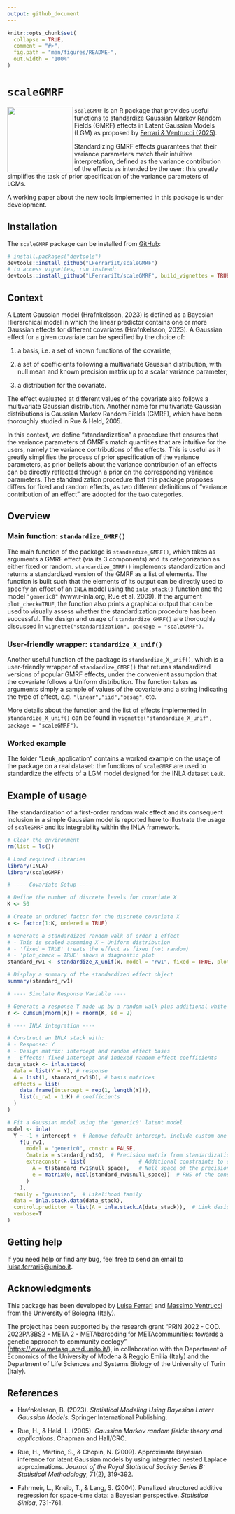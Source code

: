 ```yaml
---
output: github_document
---
```


<!-- README.md is generated from README.Rmd. Please edit that file -->

```r
knitr::opts_chunk$set(
  collapse = TRUE,
  comment = "#>",
  fig.path = "man/figures/README-",
  out.width = "100%"
)
```

# `scaleGMRF`

<!-- badges: start -->
<img src="logo/hex_logo.png" align="left" height="150"/>
<!-- badges: end -->

`scaleGMRF` is an R package that provides useful functions to standardize Gaussian Markov Random Fields (GMRF) effects in Latent Gaussian Models (LGM) as proposed by  [Ferrari & Ventrucci (2025)](https://arxiv.org/abs/2501.16057).

Standardizing GMRF effects guarantees that their variance parameters match their intuitive interpretation, defined as the variance contribution of the effects as intended by the user: this greatly simplifies the task of prior specification of the variance parameters of LGMs.

A working paper about the new tools implemented in this package is under development.

## Installation

The `scaleGMRF` package can be installed from [GitHub](https://github.com/):

``` r
# install.packages("devtools")
devtools::install_github("LFerrariIt/scaleGMRF")
# to access vignettes, run instead:
devtools::install_github("LFerrariIt/scaleGMRF", build_vignettes = TRUE)
```

## Context

A Latent Gaussian model (Hrafnkelsson, 2023) is defined as a Bayesian Hierarchical model in which the linear predictor contains one or more Gaussian effects for different covariates (Hrafnkelsson, 2023). A Gaussian effect for a given covariate can be specified by the choice of:

1.  a basis, i.e. a set of known functions of the covariate;

2.  a set of coefficients following a multivariate Gaussian distribution, with null mean and known precision matrix up to a scalar variance parameter;

3.  a distribution for the covariate.

The effect evaluated at different values of the covariate also follows a multivariate Gaussian distribution. Another name for multivariate Gaussian distributions is Gaussian Markov Random Fields (GMRF), which have been thoroughly studied in Rue & Held, 2005.

In this context, we define "standardization" a procedure that ensures that the variance parameters of GMRFs match quantities that are intuitive for the users, namely the variance contributions of the effects. This is useful as it greatly simplifies the process of prior specification of the variance parameters, as prior beliefs about the variance contribution of an effects can be directly reflected through a prior on the corresponding variance parameters. The standardization procedure that this package proposes differs for fixed and random effects, as two different definitions of "variance contribution of an effect" are adopted for the two categories.

## Overview

### Main function: `standardize_GMRF()`

The main function of the package is `standardize_GMRF()`, which takes as arguments a GMRF effect (via its 3 components) and its categorization as either fixed or random. `standardize_GMRF()` implements standardization and returns a standardized version of the GMRF as a list of elements. The function is built such that the elements of its output can be directly used to specify an effect of an `INLA` model using the `inla.stack()` function and the model `"generic0"` (www.r-inla.org, Rue et al. 2009). If the argument `plot_check=TRUE`, the function also prints a graphical output that can be used to visually assess whether the standardization procedure has been successful.
The design and usage of `standardize_GMRF()` are thoroughly discussed in `vignette("standardization", package = "scaleGMRF")`. 

### User-friendly wrapper: `standardize_X_unif()`

Another useful function of the package is `standardize_X_unif()`, which is a user-friendly wrapper of `standardize_GMRF()` that returns standardized versions of popular GMRF effects, under the convenient assumption that the covariate follows a Uniform distribution. The function takes as arguments simply a sample of values of the covariate and a string indicating the type of effect, e.g. `"linear","iid","besag"`, etc. 

More details about the function and the list of effects implemented in `standardize_X_unif()` can be found in `vignette("standardize_X_unif", package = "scaleGMRF")`.

<!--### Modified P-Splines

An important class of effects implemented in the `standardize_X_unif()` function are the P-Spline effects, which are popularly used in LGMs (Fahrmeir et al. 2004). Applying the standardization procedure to these effects require a slight modification of the precision matrices traditionally used for their specification. The motivation and the design of this modified version of P-Splines is presented in `vignette("psplines", package = "scaleGMRF")`.---->

### Worked example

The folder "Leuk_application" contains a worked example on the usage of the package on a real dataset: the functions of `scaleGMRF` are used to standardize the effects of a LGM model designed for the INLA dataset `Leuk`. <!--The folder contains both a commented `.R` script file and a `.Rmd` walk-through version.---->

## Example of usage

The standardization of a first-order random walk effect and its consequent inclusion in a simple Gaussian model is reported here to illustrate the usage of `scaleGMRF` and its integrability within the INLA framework.

```r
# Clear the environment
rm(list = ls())

# Load required libraries
library(INLA)
library(scaleGMRF)

# ---- Covariate Setup ----

# Define the number of discrete levels for covariate X
K <- 50

# Create an ordered factor for the discrete covariate X
x <- factor(1:K, ordered = TRUE)

# Generate a standardized random walk of order 1 effect
# - This is scaled assuming X ~ Uniform distribution
# - 'fixed = TRUE' treats the effect as fixed (not random)
# - 'plot_check = TRUE' shows a diagnostic plot
standard_rw1 <- standardize_X_unif(x, model = "rw1", fixed = TRUE, plot_check = TRUE)

# Display a summary of the standardized effect object
summary(standard_rw1)

# ---- Simulate Response Variable ----

# Generate a response Y made up by a random walk plus additional white noise
Y <- cumsum(rnorm(K)) + rnorm(K, sd = 2)

# ---- INLA integration ----

# Construct an INLA stack with:
# - Response: Y
# - Design matrix: intercept and random effect bases
# - Effects: fixed intercept and indexed random effect coefficients
data_stack <- inla.stack(
  data = list(Y = Y), # response
  A = list(1, standard_rw1$D), # basis matrices
  effects = list(
    data.frame(intercept = rep(1, length(Y))),
    list(u_rw1 = 1:K) # coefficients
  )
)

# Fit a Gaussian model using the 'generic0' latent model
model <- inla(
  Y ~ -1 + intercept +  # Remove default intercept, include custom one
    f(u_rw1,
      model = "generic0", constr = FALSE,
      Cmatrix = standard_rw1$Q,  # Precision matrix from standardization
      extraconstr = list(                 # Additional constraints to ensure identifiability
        A = t(standard_rw1$null_space),   # Null space of the precision matrix
        e = matrix(0, ncol(standard_rw1$null_space))  # RHS of the constraint
      )
    ),
  family = "gaussian",  # Likelihood family
  data = inla.stack.data(data_stack),
  control.predictor = list(A = inla.stack.A(data_stack)),  # Link design matrix
  verbose=T
)
```

<!-- ----# Plot of response, real random walk process, and estimated one
plot(as.numeric(x),Y)
lines(as.numeric(x),real_rw1_process)
lines(as.numeric(x),
      model$summary.fixed$mean+model$summary.random$u_rw1$mean,col=2) -->

## Getting help

If you need help or find any bug, feel free to send an email to [luisa.ferrari5\@unibo.it](mailto:luisa.ferrari5@unibo.it){.email}.

## Acknowledgments

This package has been developed by [Luisa Ferrari](https://www.unibo.it/sitoweb/luisa.ferrari5/en) and [Massimo Ventrucci](https://www.unibo.it/sitoweb/massimo.ventrucci/en) from the University of Bologna (Italy).

The project has been supported by the research grant "PRIN 2022 - COD. 2022PA3BS2 - META 2 - METAbarcoding for METAcommunities: towards a genetic approach to community ecology" (<https://www.metasquared.unito.it/>), in collaboration with the Department of Economics of the University of Modena & Reggio Emilia (Italy) and the Department of Life Sciences and Systems Biology of the University of Turin (Italy).

## References

-   Hrafnkelsson, B. (2023). *Statistical Modeling Using Bayesian Latent Gaussian Models.* Springer International Publishing.

-   Rue, H., & Held, L. (2005). *Gaussian Markov random fields: theory and applications*. Chapman and Hall/CRC.

-   Rue, H., Martino, S., & Chopin, N. (2009). Approximate Bayesian inference for latent Gaussian models by using integrated nested Laplace approximations. *Journal of the Royal Statistical Society Series B: Statistical Methodology*, 71(2), 319-392.

-   Fahrmeir, L., Kneib, T., & Lang, S. (2004). Penalized structured additive regression for space-time data: a Bayesian perspective. *Statistica Sinica*, 731-761.
